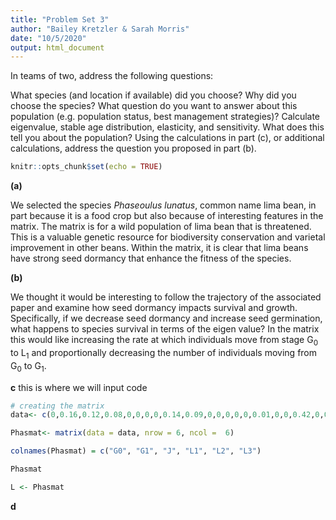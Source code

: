 ```yaml
---
title: "Problem Set 3"
author: "Bailey Kretzler & Sarah Morris"
date: "10/5/2020"
output: html_document
---
```


In teams of two, address the following questions:

What species (and location if available) did you choose? Why did you choose the species?
What question do you want to answer about this population (e.g. population status, best management strategies)?
Calculate eigenvalue, stable age distribution, elasticity, and sensitivity. What does this tell you about the population?
Using the calculations in part (c), or additional calculations, address the question you proposed in part (b).

```r
knitr::opts_chunk$set(echo = TRUE)
```

**(a)**

We selected the species *Phaseoulus lunatus*, common name lima bean, in part because it is a food crop but also because of interesting features in the matrix. The matrix is for a wild population of lima bean that is threatened. This is a valuable genetic resource for biodiversity conservation and varietal improvement in other beans. Within the matrix, it is clear that lima beans have strong seed dormancy that enhance the fitness of the species.

**(b)** 

We thought it would be interesting to follow the trajectory of the associated paper and examine how seed dormancy impacts survival and growth. Specifically, if we decrease seed dormancy and increase seed germination, what happens to species survival in terms of the eigen value? In the matrix this would like increasing the rate at which individuals move from stage G~0~ to L~1~ and proportionally decreasing the number of individuals moving from G~0~ to G~1~. 


**c** this is where we will input code
```r

# creating the matrix
data<- c(0,0.16,0.12,0.08,0,0,0,0,0.14,0.09,0,0,0,0,0,0.01,0,0,0.42,0,0,0.01,0.05,0,28.9,0,0,0,0.16,0.18,104,0,0,0,0,0.25)

Phasmat<- matrix(data = data, nrow = 6, ncol =  6)

colnames(Phasmat) = c("G0", "G1", "J", "L1", "L2", "L3")

Phasmat

L <- Phasmat

```

**d**
